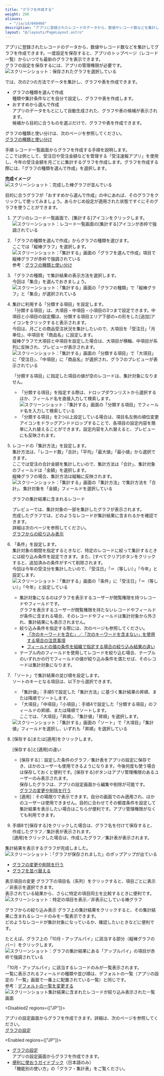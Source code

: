 ```yaml
---
title: "グラフを作成する"
weight: 200
aliases:
  - "/ja/id/040468"
description: "アプリに登録されたレコードのデータから、数値やレコード数などを集計してグラフを作成する方法を説明しています。"
layout: "@/layouts/PageLayout.astro"
---
```




アプリに登録されたレコードのデータから、数値やレコード数などを集計してグラフを作成できます。一度設定を保存すると、アプリのトップページ（レコード一覧）からいつでも最新のグラフを表示できます。  
グラフの設定を保存するには、アプリの管理権限が必要です。  
<Img src="/k/kintone/img-ja/summarize_details_01.png" alt="スクリーンショット：保存されたグラフを選択している" />

<Kintone />では、次の2つの方法でデータを集計し、グラフや表を作成できます。

* グラフの種類を選んで作成  
  種類や集計条件などを自分で設定し、グラフや表を作成します。
* おすすめから選んで作成  
  アプリのデータをもとにして自動生成された、グラフや表の候補が表示されます。  
  候補から目的に合うものを選ぶだけで、グラフや表を作成できます。

グラフの種類と使い分けは、次のページを参照してください。  
[グラフの種類と使い分け](/k/ja/id/040581.html)

<Heading id="summarize_summarize_details_10">手順</Heading>
レコード一覧画面からグラフを作成する手順を説明します。  
ここでは例として、受注日や受注金額などを管理する「受注速報アプリ」を使用し、今年の受注金額を月ごとに集計するグラフを作成します。グラフを作成する際には、「グラフの種類を選んで作成」を選択します。

**完成イメージ**  
<Img src="/k/kintone/img-ja/summarize_details_02.png" alt="スクリーンショット：完成した棒グラフが並んでいる" />

<Hint>

目的に合うグラフが「おすすめから選んで作成」の中にあれば、そのグラフをクリックして使ってみましょう。あらかじめ設定が適用された状態ですぐにそのグラフを使うことができます。

</Hint>

1. アプリのレコード一覧画面で、[集計する]アイコンをクリックします。
   <Img src="/k/kintone/img-ja/summarize_details_14.png" alt="スクリーンショット：レコード一覧画面の[集計する]アイコンが赤枠で強調されている" />

1. 「グラフの種類を選んで作成」からグラフの種類を選びます。  
  ここでは「縦棒グラフ」を選択します。
   <Img src="/k/kintone/img-ja/summarize_details_03.png" alt="スクリーンショット：「集計する」画面の「グラフを選んで作成」項目で縦棒グラフが赤枠で強調されている" />
  参考：[グラフの種類と使い分け](/k/ja/id/040581.html)

1. 「グラフの種類」で集計結果の表示方法を選択します。  
   今回は「集合」を選んでおきましょう。
   <Img src="/k/kintone/img-ja/summarize_details_07.png" alt="スクリーンショット：「集計する」画面の「グラフの種類」で「縦棒グラフ」と「集合」が選択されている" />

1. 集計に利用する「分類する項目」を設定します。  
   「分類する項目」は、大項目・中項目・小項目の3つまで設定できます。中項目と小項目の設定欄は、分類する項目エリア下部の+の形をした[追加]アイコンをクリックすると表示されます。  
   今回は、月ごとの商品受注状況を集計したいので、大項目を「受注日」「月単位」、中項目を「商品名」に設定します。  
   縦棒グラフで大項目と中項目を設定した場合は、大項目が横軸、中項目が系列に反映され、プレビューが表示されます。  
   <Img src="/k/kintone/img-ja/summarize_details_08.png" alt="スクリーンショット：「集計する」画面の「分類する項目」で「大項目」に「受注日」、「中項目」に「商品名」が選択され、グラフのプレビューが表示されている" />

   <Warning>

   「分類する項目」に指定した項目の値が空のレコードは、集計対象になりません。

   </Warning>

   <Hint>

   * 「分類する項目」を指定する際は、ドロップダウンリストから選択するほか、フィールド名を直接入力して検索します。
     <Img src="/k/kintone/img-ja/summarize_details_15.png" alt="スクリーンショット：「集計する」画面の「分類する項目」でフィールド名を入力して検索している" />
   * 「分類する項目」を2つ以上設定している場合は、項目名左側の順位変更アイコンをドラッグアンドドロップすることで、各項目の設定内容を簡単に入れ替えることができます。設定内容を入れ替えると、プレビューにも反映されます。

   </Hint>

1. レコードの「集計方法」を設定します。  
   集計方法は、「レコード数」「合計」「平均」「最大値」「最小値」から選択できます。  
   ここでは受注の合計金額を集計したいので、集計方法は「合計」、集計対象のフィールドは「金額」を選択します。  
   縦棒グラフの場合、集計方法は縦軸に反映されます。
   <Img src="/k/kintone/img-ja/summarize_details_04.png" alt="スクリーンショット：「集計する」画面の「集計方法」で集計方法を「合計」、集計対象を「金額」フィールドを選択している" />

   <Hint>
   <Subtitle>グラフの集計結果に含まれるレコード</Subtitle>

   プレビューでは、集計対象の一部を集計したグラフが表示されます。  
   完成したグラフでは、どのようなレコードが集計結果に含まれるかを確認できます。  
   詳細は次のページを参照してください。  
   [グラフからの絞り込み表示](#summarize_summarize_details_30)

   </Hint>

1. 「条件」を設定します。  
   集計対象の期間を指定するときなど、特定のレコードに絞って集計するときには絞り込み条件を設定できます。また、[すべてクリア]ボタンをクリックすると、追加済みの条件がすべて削除されます。  
   今回は今年の受注分を集計したいので、「受注日」「＝（等しい）」「今年」と設定します。  
    <Img src="/k/kintone/img-ja/summarize_details_05.png" alt="スクリーンショット：「集計する」画面の「条件」に「受注日」「＝（等しい）」「今年」と設定している" />

   <Note>

   * 集計対象になるのはグラフを表示するユーザーが閲覧権限を持つレコードやフィールドです。  
   グラフを表示するユーザーが閲覧権限を持たないレコードやフィールドが条件に含まれる場合、そのレコードやフィールドは集計対象から外され、集計結果にも表示されません。
   * 絞り込み条件を指定する際には、次のページも参照してください。  
     * [「次のキーワードを含む」／「次のキーワードを含まない」を使用する場合の注意事項](/k/ja/id/040458.html#app_collectdata_filter_records_20)  
     * [フィールドの値の条件を組織で指定する場合の絞り込み結果の違い](/k/ja/id/040458.html#app_collectdata_filter_records_40)
   * テーブル内のフィールドを使用してレコードを絞り込む場合、テーブルのいずれかの行でフィールドの値が絞り込み条件を満たせば、そのレコードは集計対象になります。

   </Note>

1. 「ソート」で集計結果の並び順を設定します。  
   ソートのキーとなる項目は、以下から選択できます。  
   * 「集計値」：手順5で設定した「集計方法」に基づく集計結果の昇順、または降順でソートします。  
   * 「大項目」「中項目」「小項目」：手順4で設定した「分類する項目」のフィールドの昇順、または降順でソートします。  
   ここでは、「大項目」「昇順」、「集計値」「昇順」を選択します。  
   <Img src="/k/kintone/img-ja/summarize_details_06.png" alt="スクリーンショット：「集計する」画面の「ソート」で「大項目」「集計値」フィールドを選択し、いずれも「昇順」を選択している" />

1. [保存する]または[適用]をクリックします。

   <Hint>
   <Subtitle>[保存する]と[適用]の違い</Subtitle>

   * [保存する]：設定した条件のグラフ／集計表をアプリの設定に保存でき、ほかのユーザーも使用できるようになります。今後何度も使う場合は保存しておくと便利です。[保存する]ボタンはアプリ管理権限のあるユーザーのみ表示されます。  
    保存したグラフは、アプリの設定画面から編集や削除が可能です。  
    [グラフの変更や削除を行う](/k/ja/id/040580.html)  
   * [適用]：その場限りで表示できます。自分の画面でのみ適用され、ほかのユーザーは使用できません。目的に合わせてその都度条件を設定して集計結果を表示したい場合はこちらが便利です。アプリ管理権限がなくても利用できます。  

   </Hint>

1. 手順8で[保存する]をクリックした場合は、グラフ名を付けて保存すると、作成したグラフ／集計表が表示されます。  
   [適用]をクリックした場合は、作成したグラフ／集計表が表示されます。

集計結果を表示するグラフが完成しました。
<Img src="/k/kintone/img-ja/summarize_details_10.png" alt="スクリーンショット：「グラフが保存されました」のポップアップが出ている" />

<Reference>

* [グラフの変更や削除を行う](/k/ja/id/040580.html)
* [グラフを並べ替える](/k/ja/id/040583.html)

</Reference>

<Heading id="summarize_summarize_details_20">表示項目の変更</Heading>
グラフ下の項目名（系列）をクリックすると、項目ごとに表示／非表示を選択できます。  
表示されている結果から、さらに特定の項目同士を比較するときに便利です。
<Img src="/k/kintone/img-ja/summarize_details_11.png" alt="スクリーンショット：特定の項目を表示／非表示にしている棒グラフ" />

<Heading id="summarize_summarize_details_30">グラフからの絞り込み表示</Heading>
グラフ上の集計結果をクリックすると、その集計結果に含まれるレコードのみを一覧表示できます。  
どのようなレコードが集計対象になっているか、確認したいときなどに便利です。  

たとえば、グラフ上の「10月・アップルパイ」に該当する部分（縦棒グラフのバー）をクリックします。
<Img src="/k/kintone/img-ja/summarize_details_13.png" alt="スクリーンショット：グラフの集計結果にある「アップルパイ」の項目が赤枠で強調されている" />

「10月・アップルパイ」に該当するレコードのみが一覧表示されます。  
一覧に表示されるフィールドの種類や並び順は、デフォルトの一覧（アプリの設定の「一覧」画面で一番上に配置されている一覧）と同じです。  
参考：[デフォルトの一覧を変更する](/k/ja/id/040607.html)
<Img src="/k/kintone/img-ja/summarize_details_12.png" alt="スクリーンショット集計結果に含まれたレコードが絞り込み表示された一覧画面" />

<Disabled2 regions={["JP"]}>

<Note>

アプリの設定画面からグラフを作成できます。詳細は、次のページを参照してください。  
[グラフの設定](/k/ja/id/040577.html)

</Note>

</Disabled2>

<Enabled regions={["JP"]}>
<Note>

* [グラフの設定](/k/ja/id/040577.html)  
  アプリの設定画面からグラフを作成できます。
* [便利に使おうガイドブック](https://kintone.cybozu.co.jp/material/)（日本語のみ）  
  「機能別の使い方」の「グラフ・集計表」をご覧ください。

</Note>
</Enabled>

